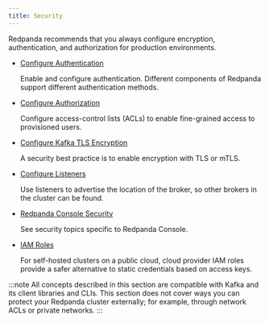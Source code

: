 ```yaml
---
title: Security
---
```


<head>
    <meta name="title" content="Security | Redpanda Docs"/>
    <meta name="description" content="Security index page."/>
    <link rel="canonical" href="https://docs.redpanda.com/docs/manage/security/" />
</head>

Redpanda recommends that you always configure encryption, authentication, and authorization for production environments. 

- [Configure Authentication](../security/authentication)
  
  Enable and configure authentication. Different components of Redpanda support different authentication methods.

- [Configure Authorization](../security/authorization)
  
  Configure access-control lists (ACLs) to enable fine-grained access to provisioned users. 

- [Configure Kafka TLS Encryption](../security/encryption)
  
  A security best practice is to enable encryption with TLS or mTLS. 

- [Configure Listeners](../security/listener-configuration)

  Use listeners to advertise the location of the broker, so other brokers in the cluster can be found. 

- [Redpanda Console Security](../security/console)

  See security topics specific to Redpanda Console. 

- [IAM Roles](../security/iam-roles)

  For self-hosted clusters on a public cloud, cloud provider IAM roles provide a safer alternative to static credentials based on access keys.

:::note
All concepts described in this section are compatible with Kafka and its client libraries and CLIs. This section does not cover ways you can protect your Redpanda cluster externally; for example, through network ACLs or private networks.
:::
